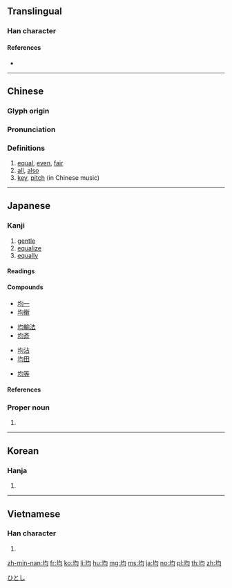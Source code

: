 {{character info/new}}
==Translingual==
{{stroke order|strokes=7}}

===Han character===
{{Han char|rn=32|rad=土|as=04|sn=7|four=47120|canj=GPIM,GPMM|ids=⿰土匀}}

====References====
* {{Han ref|kx=0224.310|dkj=04916|dj=0459.200|hdz=10425.060|uh=5747|ud=22343|bh=A7A1|bd=42913}}

----

==Chinese==
{{zh-forms}}

===Glyph origin===
{{Han etym}}

===Pronunciation===
{{zh-pron
|m=jūn
|c=gwan1,kwan1
|h=pfs=kiûn
|md=
|mn=qz,tp,xm:kun/kh,zz:kin
|w=
|mc=y
|oc=y
|cat=a,adv,n
}}

===Definitions===
{{zh-hanzi}}

# [[equal]], [[even]], [[fair]]
# [[all]], [[also]]
# [[key]], [[pitch]] (in Chinese music)

{{zh-cat|Intermediate}}

----

==Japanese==

===Kanji===
{{ja-kanji|grade=5|rs=土04}}

# [[gentle]]
# [[equalize]]
# [[equally]]

====Readings====
{{ja-readings
|goon=[[うん]] (un) {{non-joyo-reading}}, [[きん]] (kin)
|kanon=[[うん]] (un) {{non-joyo-reading}}, [[きん]] (kin)
|kanyoon=[[いん]] (in) {{non-joyo-reading}}
|kun=[[ならす|なら・す]] ([[均す]], nara-su)
|nanori=[[お]] (o), [[ただ]] (tada), [[なお]] (nao), [[なり]] (nari), [[ひとし]] (hitoshi), [[ひら]] (hira), [[まさ]] (masa)}}

====Compounds====
{{top4}}
* [[均一]]
* [[均衡]]
{{mid4}}
* [[均輸法]]
* [[均斉]]
{{mid4}}
* [[均沾]]
* [[均田]]
{{mid4}}
* [[均等]]
{{bottom}}

====References====
{{ja-kref
|ku=2249
|shift=8BCF
|jis=3651
|euc=B6D1
|skip=1-3-4
|freq=715
|nelson=1065
|newnelson=988
|halpern=235
|kld=173
|heisig=160
|tuttle=3b4.8
}}

===Proper noun===
{{ja-pos|proper|ひとし}}

# {{given name|male|lang=ja}}

[[Category:Japanese male given names|ひとし]]

----

==Korean==

===Hanja===
{{ko-hanja|hangeul=균}}

# {{defn|lang=ko|sort=土04}}

----

==Vietnamese==

===Han character===
{{vi-hantu|[[quân]]|rs=土04}}

# {{defn|lang=vi|sort=土04}}

[[zh-min-nan:均]]
[[fr:均]]
[[ko:均]]
[[li:均]]
[[hu:均]]
[[mg:均]]
[[ms:均]]
[[ja:均]]
[[no:均]]
[[pl:均]]
[[th:均]]
[[zh:均]]
